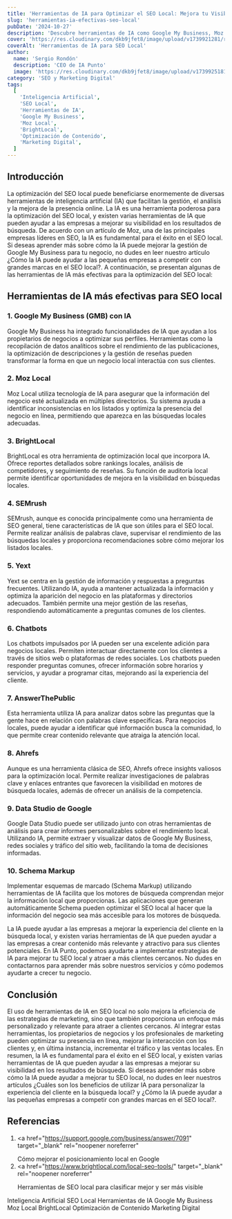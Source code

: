 ```yaml
---
title: 'Herramientas de IA para Optimizar el SEO Local: Mejora tu Visibilidad y Atrae Clientes Cercanos'
slug: 'herramientas-ia-efectivas-seo-local'
pubDate: '2024-10-27'
description: 'Descubre herramientas de IA como Google My Business, Moz Local y BrightLocal para optimizar tu SEO local, aumentar la visibilidad y atraer clientes cercanos.'
cover: 'https://res.cloudinary.com/dkb9jfet8/image/upload/v1739921281/realista_ztiyxc.jpg'
coverAlt: 'Herramientas de IA para SEO Local'
author:
  name: 'Sergio Rondón'
  description: 'CEO de IA Punto'
  image: 'https://res.cloudinary.com/dkb9jfet8/image/upload/v1739925181/sergio_gdcaeh.png'
category: 'SEO y Marketing Digital'
tags:
  [
    'Inteligencia Artificial',
    'SEO Local',
    'Herramientas de IA',
    'Google My Business',
    'Moz Local',
    'BrightLocal',
    'Optimización de Contenido',
    'Marketing Digital',
  ]
---
```


<h2 id="introduccion">Introducción</h2>

La optimización del SEO local puede beneficiarse enormemente de diversas herramientas de inteligencia artificial (IA) que facilitan la gestión, el análisis y la mejora de la presencia online.
La IA es una herramienta poderosa para la optimización del SEO local, y existen varias herramientas de IA que pueden ayudar a las empresas a mejorar su visibilidad en los resultados de búsqueda. De acuerdo con un artículo de Moz, una de las principales empresas líderes en SEO, la IA es fundamental para el éxito en el SEO local. Si deseas aprender más sobre cómo la IA puede mejorar la gestión de Google My Business para tu negocio, no dudes en leer nuestro artículo ¿Cómo la IA puede ayudar a las pequeñas empresas a competir con grandes marcas en el SEO local?.
A continuación, se presentan algunas de las herramientas de IA más efectivas para la optimización del SEO local:

<h2 id="herramientas-ia-seo-local">
  Herramientas de IA más efectivas para SEO local
</h2>

<h3 id="google-my-business">1. Google My Business (GMB) con IA</h3>
<p>
  Google My Business ha integrado funcionalidades de IA que ayudan a los
  propietarios de negocios a optimizar sus perfiles. Herramientas como la
  recopilación de datos analíticos sobre el rendimiento de las publicaciones, la
  optimización de descripciones y la gestión de reseñas pueden transformar la
  forma en que un negocio local interactúa con sus clientes.
</p>

<h3 id="moz-local">2. Moz Local</h3>
<p>
  Moz Local utiliza tecnología de IA para asegurar que la información del
  negocio esté actualizada en múltiples directorios. Su sistema ayuda a
  identificar inconsistencias en los listados y optimiza la presencia del
  negocio en línea, permitiendo que aparezca en las búsquedas locales adecuadas.
</p>

<h3 id="brightlocal">3. BrightLocal</h3>
<p>
  BrightLocal es otra herramienta de optimización local que incorpora IA. Ofrece
  reportes detallados sobre rankings locales, análisis de competidores, y
  seguimiento de reseñas. Su función de auditoría local permite identificar
  oportunidades de mejora en la visibilidad en búsquedas locales.
</p>

<h3 id="semrush">4. SEMrush</h3>
<p>
  SEMrush, aunque es conocida principalmente como una herramienta de SEO
  general, tiene características de IA que son útiles para el SEO local. Permite
  realizar análisis de palabras clave, supervisar el rendimiento de las
  búsquedas locales y proporciona recomendaciones sobre cómo mejorar los
  listados locales.
</p>

<h3 id="yext">5. Yext</h3>
<p>
  Yext se centra en la gestión de información y respuestas a preguntas
  frecuentes. Utilizando IA, ayuda a mantener actualizada la información y
  optimiza la aparición del negocio en las plataformas y directorios adecuados.
  También permite una mejor gestión de las reseñas, respondiendo automáticamente
  a preguntas comunes de los clientes.
</p>

<h3 id="chatbots">6. Chatbots</h3>
<p>
  Los chatbots impulsados por IA pueden ser una excelente adición para negocios
  locales. Permiten interactuar directamente con los clientes a través de sitios
  web o plataformas de redes sociales. Los chatbots pueden responder preguntas
  comunes, ofrecer información sobre horarios y servicios, y ayudar a programar
  citas, mejorando así la experiencia del cliente.
</p>

<h3 id="answerthepublic">7. AnswerThePublic</h3>
<p>
  Esta herramienta utiliza IA para analizar datos sobre las preguntas que la
  gente hace en relación con palabras clave específicas. Para negocios locales,
  puede ayudar a identificar qué información busca la comunidad, lo que permite
  crear contenido relevante que atraiga la atención local.
</p>

<h3 id="ahrefs">8. Ahrefs</h3>
<p>
  Aunque es una herramienta clásica de SEO, Ahrefs ofrece insights valiosos para
  la optimización local. Permite realizar investigaciones de palabras clave y
  enlaces entrantes que favorecen la visibilidad en motores de búsqueda locales,
  además de ofrecer un análisis de la competencia.
</p>

<h3 id="data-studio">9. Data Studio de Google</h3>
<p>
  Google Data Studio puede ser utilizado junto con otras herramientas de
  análisis para crear informes personalizables sobre el rendimiento local.
  Utilizando IA, permite extraer y visualizar datos de Google My Business, redes
  sociales y tráfico del sitio web, facilitando la toma de decisiones
  informadas.
</p>

<h3 id="schema-markup">10. Schema Markup</h3>
<p>
  Implementar esquemas de marcado (Schema Markup) utilizando herramientas de IA
  facilita que los motores de búsqueda comprendan mejor la información local que
  proporcionas. Las aplicaciones que generan automáticamente Schema pueden
  optimizar el SEO local al hacer que la información del negocio sea más
  accesible para los motores de búsqueda.
</p>

<p>
  La IA puede ayudar a las empresas a mejorar la experiencia del cliente en la
  búsqueda local, y existen varias herramientas de IA que pueden ayudar a las
  empresas a crear contenido más relevante y atractivo para sus clientes
  potenciales. En IA Punto, podemos ayudarte a implementar estrategias de IA
  para mejorar tu SEO local y atraer a más clientes cercanos. No dudes en
  contactarnos para aprender más sobre nuestros servicios y cómo podemos
  ayudarte a crecer tu negocio.
</p>

<h2 id="conclusion">Conclusión</h2>

El uso de herramientas de IA en SEO local no solo mejora la eficiencia de las estrategias de marketing, sino que también proporciona un enfoque más personalizado y relevante para atraer a clientes cercanos. Al integrar estas herramientas, los propietarios de negocios y los profesionales de marketing pueden optimizar su presencia en línea, mejorar la interacción con los clientes y, en última instancia, incrementar el tráfico y las ventas locales.
En resumen, la IA es fundamental para el éxito en el SEO local, y existen varias herramientas de IA que pueden ayudar a las empresas a mejorar su visibilidad en los resultados de búsqueda. Si deseas aprender más sobre cómo la IA puede ayudar a mejorar tu SEO local, no dudes en leer nuestros artículos ¿Cuáles son los beneficios de utilizar IA para personalizar la experiencia del cliente en la búsqueda local? y ¿Cómo la IA puede ayudar a las pequeñas empresas a competir con grandes marcas en el SEO local?.

<h2 id="referencias">Referencias</h2>

1. <a
     href="https://support.google.com/business/answer/7091"
     target="_blank"
     rel="noopener noreferrer"
   >
     Cómo mejorar el posicionamiento local en Google
   </a>
2. <a
     href="https://www.brightlocal.com/local-seo-tools/"
     target="_blank"
     rel="noopener noreferrer"
   >
     Herramientas de SEO local para clasificar mejor y ser más visible
   </a>

<div class="flex flex-wrap gap-2 mt-8">
  <span class="inline-block px-3 py-1 bg-primary-100 text-primary-700 text-xs font-semibold rounded-full shadow-sm">
    Inteligencia Artificial
  </span>
  <span class="inline-block px-3 py-1 bg-primary-100 text-primary-700 text-xs font-semibold rounded-full shadow-sm">
    SEO Local
  </span>
  <span class="inline-block px-3 py-1 bg-primary-100 text-primary-700 text-xs font-semibold rounded-full shadow-sm">
    Herramientas de IA
  </span>
  <span class="inline-block px-3 py-1 bg-primary-100 text-primary-700 text-xs font-semibold rounded-full shadow-sm">
    Google My Business
  </span>
  <span class="inline-block px-3 py-1 bg-primary-100 text-primary-700 text-xs font-semibold rounded-full shadow-sm">
    Moz Local
  </span>
  <span class="inline-block px-3 py-1 bg-primary-100 text-primary-700 text-xs font-semibold rounded-full shadow-sm">
    BrightLocal
  </span>
  <span class="inline-block px-3 py-1 bg-primary-100 text-primary-700 text-xs font-semibold rounded-full shadow-sm">
    Optimización de Contenido
  </span>
  <span class="inline-block px-3 py-1 bg-primary-100 text-primary-700 text-xs font-semibold rounded-full shadow-sm">
    Marketing Digital
  </span>
</div>
